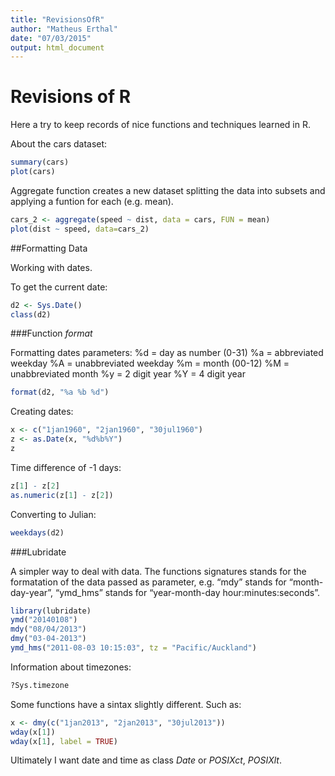 ```yaml
---
title: "RevisionsOfR"
author: "Matheus Erthal"
date: "07/03/2015"
output: html_document
---
```


Revisions of R
==============

Here a try to keep records of nice functions and techniques learned in R.

About the cars dataset:

```r
summary(cars)
plot(cars)
```

Aggregate function creates a new dataset splitting the data into subsets and applying a funtion for each (e.g. mean).

```r
cars_2 <- aggregate(speed ~ dist, data = cars, FUN = mean)
plot(dist ~ speed, data=cars_2)
```

##Formatting Data

Working with dates.

To get the current date:
```r
d2 <- Sys.Date()
class(d2)
```

###Function *format*

Formatting dates parameters:
%d = day as number (0-31)
%a = abbreviated weekday
%A = unabbreviated weekday
%m = month (00-12)
%M = unabbreviated month
%y = 2 digit year
%Y = 4 digit year

```r
format(d2, "%a %b %d")
```

Creating dates:

```r
x <- c("1jan1960", "2jan1960", "30jul1960")
z <- as.Date(x, "%d%b%Y")
z
```

Time difference of -1 days:
```r
z[1] - z[2]
as.numeric(z[1] - z[2])
```

Converting to Julian:
```r
weekdays(d2)
```



###Lubridate

A simpler way to deal with data. The functions signatures stands for the formatation of the data passed as parameter, e.g. "mdy" stands for "month-day-year", "ymd_hms" stands for "year-month-day hour:minutes:seconds".

```r
library(lubridate)
ymd("20140108")
mdy("08/04/2013")
dmy("03-04-2013")
ymd_hms("2011-08-03 10:15:03", tz = "Pacific/Auckland")
```

Information about timezones: 
  
```r
?Sys.timezone
```

Some functions have a sintax slightly different. Such as:

```r
x <- dmy(c("1jan2013", "2jan2013", "30jul2013"))
wday(x[1])
wday(x[1], label = TRUE)
```

Ultimately I want date and time as class *Date* or *POSIXct*, *POSIXlt*.
